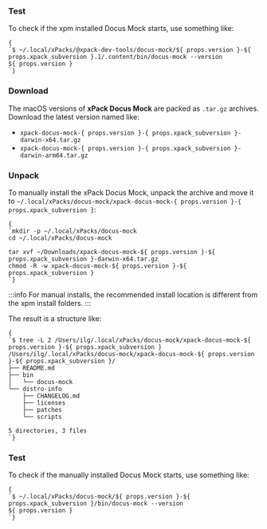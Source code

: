 

<InstallEasy/>

### Test

To check if the xpm installed Docus Mock starts, use something like:

<pre><code className="language-console">{
`$ ~/.local/xPacks/@xpack-dev-tools/docus-mock/${ props.version }-${ props.xpack_subversion }.1/.content/bin/docus-mock --version
${ props.version }
`}</code></pre>

<InstallManual/>


### Download

The macOS versions of **xPack Docus Mock**
are packed as `.tar.gz` archives.
Download the latest version named like:

<ul>
<li><code>xpack-docus-mock-{ props.version }-{ props.xpack_subversion }-darwin-x64.tar.gz</code></li>
<li><code>xpack-docus-mock-{ props.version }-{ props.xpack_subversion }-darwin-arm64.tar.gz</code></li>
</ul>

### Unpack

<p>To manually install the xPack Docus Mock,
unpack the archive and move it to <code>~/.local/xPacks/docus-mock/xpack-docus-mock-{ props.version }-{ props.xpack_subversion }</code>:</p>

<pre><code className="language-console">{
`mkdir -p ~/.local/xPacks/docus-mock
cd ~/.local/xPacks/docus-mock

tar xvf ~/Downloads/xpack-docus-mock-${ props.version }-${ props.xpack_subversion }-darwin-x64.tar.gz
chmod -R -w xpack-docus-mock-${ props.version }-${ props.xpack_subversion }
`}</code></pre>

:::info
For manual installs, the recommended
install location is different from the xpm install folders.
:::

The result is a structure like:

<pre><code className="language-console">{
`$ tree -L 2 /Users/ilg/.local/xPacks/docus-mock/xpack-docus-mock-${ props.version }-${ props.xpack_subversion }
/Users/ilg/.local/xPacks/docus-mock/xpack-docus-mock-${ props.version }-${ props.xpack_subversion }/
├── README.md
├── bin
│   └── docus-mock
└── distro-info
    ├── CHANGELOG.md
    ├── licenses
    ├── patches
    └── scripts

5 directories, 3 files
`}</code></pre>

### Test

To check if the manually installed Docus Mock starts, use something like:

<pre><code className="language-console">{
`$ ~/.local/xPacks/docus-mock/${ props.version }-${ props.xpack_subversion }/bin/docus-mock --version
${ props.version }
`}</code></pre>

